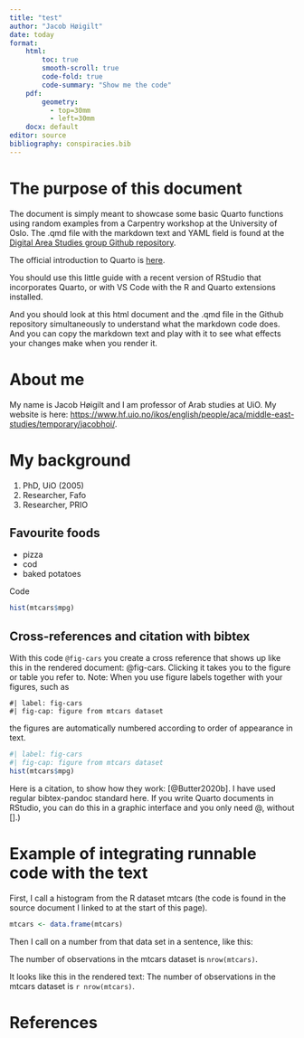```yaml
---
title: "test"
author: "Jacob Høigilt"
date: today
format: 
    html:
        toc: true
        smooth-scroll: true
        code-fold: true
        code-summary: "Show me the code"
    pdf:
        geometry: 
          - top=30mm
          - left=30mm
    docx: default
editor: source
bibliography: conspiracies.bib
---
```

# The purpose of this document
The document is simply meant to showcase some basic Quarto functions using random examples from a Carpentry workshop at the University of Oslo. The .qmd file with the markdown text and YAML field is found at the [Digital Area Studies group Github repository]().

The official introduction to Quarto is [here](https://quarto.org/docs/get-started/).

You should use this little guide with a recent version of RStudio that incorporates Quarto, or with VS Code with the R and Quarto extensions installed. 

And you should look at this html document and the .qmd file in the Github repository simultaneously to understand what the markdown code does. And you can copy the markdown text and play with it to see what effects your changes make when you render it.

# About me

My name is Jacob Høigilt and I am professor of Arab studies at UiO. My website is here: <https://www.hf.uio.no/ikos/english/people/aca/middle-east-studies/temporary/jacobhoi/>.

# My background

1.  PhD, UiO (2005)
2.  Researcher, Fafo
3.  Researcher, PRIO

## Favourite foods

-   pizza
-   cod
-   baked potatoes

Code

```r
hist(mtcars$mpg)
```

## Cross-references and citation with bibtex

With this code `@fig-cars` you create a cross reference that shows up like this in the rendered document: @fig-cars. Clicking it takes you to the figure or table you refer to. Note: When you use figure 
labels together with your figures, such as  
```
#| label: fig-cars
#| fig-cap: figure from mtcars dataset
``` 

the figures are automatically numbered according to order of appearance in text.

```r
#| label: fig-cars
#| fig-cap: figure from mtcars dataset
hist(mtcars$mpg)
```

Here is a citation, to show how they work: [@Butter2020b]. I have used regular bibtex-pandoc standard here. If you write Quarto documents in RStudio, you can do this in a graphic interface and you only need \@, without \[\].)

# Example of integrating runnable code with the text

First, I call a histogram from the R dataset mtcars (the code is found in the source document I linked to at the start of this page).

```r
mtcars <- data.frame(mtcars)
```

Then I  call on a number from that data set in a sentence, like this:

The number of observations in the mtcars dataset is `nrow(mtcars)`. 

It looks like this in the rendered text:
The number of observations in the mtcars dataset is `r nrow(mtcars)`.

# References
